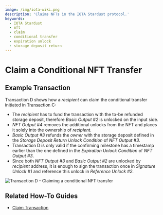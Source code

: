```yaml
---
image: /img/iota-wiki.png
description: 'Claims NFTs in the IOTA Stardust protocol.'
keywords:
  - IOTA Stardust
  - nft
  - claim
  - conditional transfer
  - expiration unlock
  - storage deposit return
---
```



# Claim a Conditional NFT Transfer

## Example Transaction

Transaction D shows how a _recipient_ can claim the conditional transfer initiated in
[Transaction C](transfer.mdx):

- The _recipient_ has to fund the transaction with the to-be refunded storage deposit, therefore _Basic Output #2_ is
  unlocked on the input side.
- _NFT Output #4_ removes the additional unlocks from the NFT and places it solely into the ownership of _recipient_.
- _Basic Output #3_ refunds the _owner_ with the storage deposit defined in the _Storage Deposit Return Unlock Condition_
  of _NFT Output #3_.
- Transaction D is only valid if the confirming milestone has a timestamp earlier than the one defined in the
  _Expiration Unlock Condition_ of _NFT Output #3_.
- Since both _NFT Output #3_ and _Basic Output #2_ are unlocked by _recipient_ address, it is enough to sign the transaction
  once in _Signature Unlock #1_ and reference this unlock in _Reference Unlock #2_.

![Transaction D - Claiming a conditional NFT transfer](/img/stardust_explanations/stardust_ledger_anatomy/nft_transaction/tx_D.svg)

## Related How-To Guides

- [Claim Transaction](/iota-sdk/how-tos/advanced-transactions/claim-transaction/)

